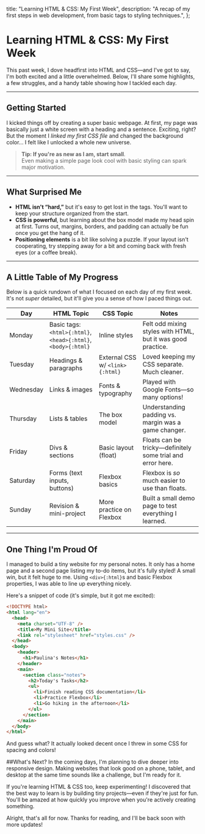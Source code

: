 
  title: "Learning HTML & CSS: My First Week",
  description:
    "A recap of my first steps in web development, from basic tags to styling techniques.",
};

# Learning HTML & CSS: My First Week

<PublicationDate date="2025-01-16T00:00:00Z" />

This past week, I dove headfirst into HTML and CSS—and I've got to say, I'm both excited and a little overwhelmed. Below, I'll share some highlights, a few struggles, and a handy table showing how I tackled each day.

---

## Getting Started

I kicked things off by creating a super basic webpage. At first, my page was basically just a white screen with a heading and a sentence. Exciting, right? But the moment I _linked my first CSS file_ and changed the background color... I felt like I unlocked a whole new universe.

> **Tip: If you're as new as I am, start small**.  
> Even making a simple page look cool with basic styling can spark major motivation.

---

## What Surprised Me

- **HTML isn't “hard,”** but it's easy to get lost in the tags. You'll want to keep your structure organized from the start.
- **CSS is powerful**, but learning about the box model made my head spin at first. Turns out, margins, borders, and padding can actually be fun once you get the hang of it.
- **Positioning elements** is a bit like solving a puzzle. If your layout isn't cooperating, try stepping away for a bit and coming back with fresh eyes (or a coffee break).

---

## A Little Table of My Progress

Below is a quick rundown of what I focused on each day of my first week. It's not _super_ detailed, but it'll give you a sense of how I paced things out.

| Day       | HTML Topic                                                    | CSS Topic                       | Notes                                                       |
| --------- | ------------------------------------------------------------- | ------------------------------- | ----------------------------------------------------------- |
| Monday    | Basic tags: `<html>{:html}`, `<head>{:html}`, `<body>{:html}` | Inline styles                   | Felt odd mixing styles with HTML, but it was good practice. |
| Tuesday   | Headings & paragraphs                                         | External CSS w/ `<link>{:html}` | Loved keeping my CSS separate. Much cleaner.                |
| Wednesday | Links & images                                                | Fonts & typography              | Played with Google Fonts—so many options!                   |
| Thursday  | Lists & tables                                                | The box model                   | Understanding padding vs. margin was a game changer.        |
| Friday    | Divs & sections                                               | Basic layout (float)            | Floats can be tricky—definitely some trial and error here.  |
| Saturday  | Forms (text inputs, buttons)                                  | Flexbox basics                  | Flexbox is _so_ much easier to use than floats.             |
| Sunday    | Revision & mini-project                                       | More practice on Flexbox        | Built a small demo page to test everything I learned.       |

---

## One Thing I'm Proud Of

I managed to build a tiny website for my personal notes. It only has a home page and a second page listing my to-do items, but it's fully styled! A small win, but it felt huge to me. Using `<div>{:html}`s and basic Flexbox properties, I was able to line up everything nicely.

Here's a snippet of code (it's simple, but it got me excited):

```html
<!DOCTYPE html>
<html lang="en">
  <head>
    <meta charset="UTF-8" />
    <title>My Mini Site</title>
    <link rel="stylesheet" href="styles.css" />
  </head>
  <body>
    <header>
      <h1>Paulina's Notes</h1>
    </header>
    <main>
      <section class="notes">
        <h2>Today's Tasks</h2>
        <ul>
          <li>Finish reading CSS documentation</li>
          <li>Practice Flexbox</li>
          <li>Go hiking in the afternoon</li>
        </ul>
      </section>
    </main>
  </body>
</html>
```

And guess what? It actually looked decent once I threw in some CSS for spacing and colors!

##What's Next?
In the coming days, I'm planning to dive deeper into responsive design. Making websites that look good on a phone, tablet, and desktop at the same time sounds like a challenge, but I'm ready for it.

If you're learning HTML & CSS too, keep experimenting! I discovered that the best way to learn is by building tiny projects—even if they're just for fun. You'll be amazed at how quickly you improve when you're actively creating something.

Alright, that's all for now. Thanks for reading, and I'll be back soon with more updates!
